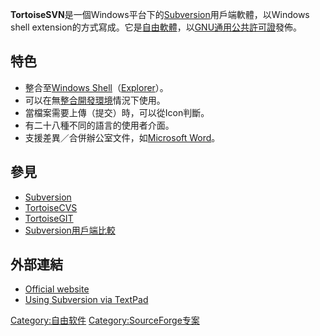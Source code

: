 {{Unreferenced|time=2021-02-25T03:57:45+00:00}}
{{Infobox_Software
 |name = TortoiseSVN
 |logo = [[File:TortoiseSVN_logo.svg|250px]]
 |caption = 
 |screenshot = [[File:TortoiseSVN.png|250px]]
 |developer = 
 |latest_release_version = {{Latest stable software release/TortoiseSVN}}
 |operating_system = [[Microsoft_Windows|Microsoft Windows]]
| language               = 多国语言（各语言包需另外下载）
 |genre = Subversion client
 |license = [[GNU通用公共許可證|GNU通用公共許可證]]
 |website = http://tortoisesvn.net
}}

'''TortoiseSVN'''是一個Windows平台下的[[Subversion|Subversion]]用戶端軟體，以Windows shell extension的方式寫成。它是[[自由軟體|自由軟體]]，以[[GNU通用公共許可證|GNU通用公共許可證]]發佈。

== 特色 ==
* 整合至[[Windows_Shell|Windows Shell]]（[[Windows_Explorer|Explorer]]）。
* 可以在無[[整合開發環境|整合開發環境]]情況下使用。
* 當檔案需要上傳（提交）時，可以從Icon判斷。
* 有二十八種不同的語言的使用者介面。
* 支援差異／合併辦公室文件，如[[Microsoft_Word|Microsoft Word]]。

== 參見 ==
* [[Subversion|Subversion]]
* [[TortoiseCVS|TortoiseCVS]]
* [[TortoiseGIT|TortoiseGIT]]
* [[Subversion用戶端比較|Subversion用戶端比較]]

== 外部連結 ==
*[http://tortoisesvn.net/ Official website]{{Wayback|url=http://tortoisesvn.net/ |date=20200915214620 }}
*[http://johnbokma.com/textpad/textpad-subversion.html Using Subversion via TextPad]{{Wayback|url=http://johnbokma.com/textpad/textpad-subversion.html |date=20070604231654 }}

{{Software-stub}}
[[Category:自由软件|Category:自由软件]]
[[Category:SourceForge专案|Category:SourceForge专案]]